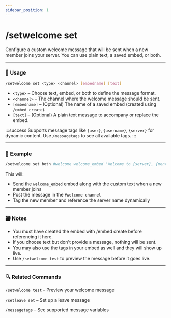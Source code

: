 ```yaml
---
sidebar_position: 1
---
```


# /setwelcome set

Configure a custom welcome message that will be sent when a new member joins your server. You can use plain text, a saved embed, or both.

<hr className="md-divider-gradient" />

### 💬 Usage
```bash
/setwelcome set <type> <channel> [embedname] [text]
```
- `<type>` – Choose text, embed, or both to define the message format.
- `<channel>` – The channel where the welcome message should be sent.
- `[embedname]` – (Optional) The name of a saved embed (created using `/embed create`).
- `[text]` – (Optional) A plain text message to accompany or replace the embed.

:::success
Supports message tags like `{user}`, `{username}`, `{server}` for dynamic content. Use `/messagetags` to see all available tags.
:::

<hr className="md-divider-gradient" />

### 📌 Example
```bash
/setwelcome set both #welcome welcome_embed "Welcome to {server}, {mention}!"
```
This will:
- Send the `welcome_embed` embed along with the custom text when a new member joins
- Post the message in the `#welcome channel`
- Tag the new member and reference the server name dynamically

<hr className="md-divider-gradient" />

### 🗃️ Notes
- You must have created the embed with /embed create before referencing it here.
- If you choose text but don't provide a message, nothing will be sent.
- You may also use the tags in your embed as well and they will show up live.
- Use `/setwelcome test` to preview the message before it goes live.

<hr className="md-divider-gradient" />

### 🔍 Related Commands
`/setwelcome test` – Preview your welcome message

`/setleave set` – Set up a leave message

`/messagetags` – See supported message variables